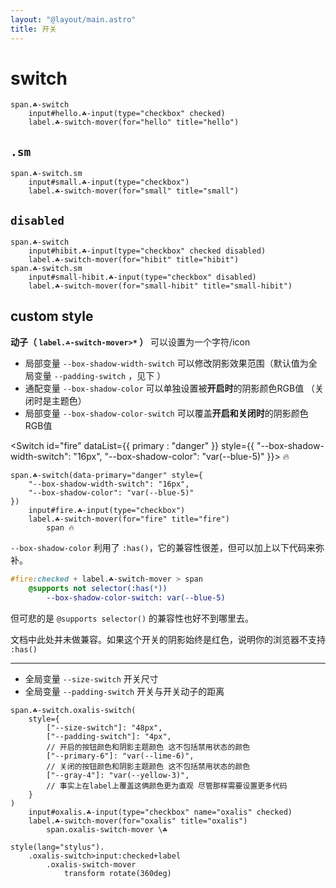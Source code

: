 ```yaml
---
layout: "@layout/main.astro"
title: 开关
---
```




# switch


<Switch id="hello" checked />

```pug
span.☘-switch
    input#hello.☘-input(type="checkbox" checked)
    label.☘-switch-mover(for="hello" title="hello")
```


## `.sm`

<Switch id="small" class="sm"/>

```pug
span.☘-switch.sm
    input#small.☘-input(type="checkbox")
    label.☘-switch-mover(for="small" title="small")
```


## `disabled`

<Switch id="hibit" checked disabled/>
<Switch id="small-hibit" class="sm" disabled/>

```pug
span.☘-switch
    input#hibit.☘-input(type="checkbox" checked disabled)
    label.☘-switch-mover(for="hibit" title="hibit")
span.☘-switch.sm
    input#small-hibit.☘-input(type="checkbox" disabled)
    label.☘-switch-mover(for="small-hibit" title="small-hibit")
```

## custom style

**动子（ `label.☘-switch-mover>*` ）** 可以设置为一个字符/icon

- 局部变量 `--box-shadow-width-switch` 可以修改阴影效果范围（默认值为全局变量 `--padding-switch` ，见下 ）
- 通配变量 `--box-shadow-color` 可以单独设置被**开启时**的阴影颜色RGB值 （关闭时是主题色）
- 局部变量 `--box-shadow-color-switch` 可以覆盖**开启和关闭时**的阴影颜色RGB值

<Switch id="fire" dataList={{ primary : "danger" }} style={{
    "--box-shadow-width-switch": "16px",
    "--box-shadow-color": "var(--blue-5)"
}}>
    <span>🔥</span>
</Switch>

```pug
span.☘-switch(data-primary="danger" style={
    "--box-shadow-width-switch": "16px",
    "--box-shadow-color": "var(--blue-5)"
})
    input#fire.☘-input(type="checkbox")
    label.☘-switch-mover(for="fire" title="fire")
        span 🔥
```

`--box-shadow-color` 利用了 `:has()`，它的兼容性很差，但可以加上以下代码来弥补。

```sass
#fire:checked + label.☘-switch-mover > span
    @supports not selector(:has(*))
        --box-shadow-color-switch: var(--blue-5)
``` 

但可悲的是 `@supports selector()` 的兼容性也好不到哪里去。

文档中此处并未做兼容。如果这个开关的阴影始终是红色，说明你的浏览器不支持 `:has()`

***

- 全局变量 `--size-switch` 开关尺寸
- 全局变量 `--padding-switch` 开关与开关动子的距离

<OxalisSwitch id="oxalis" />

```pug
span.☘-switch.oxalis-switch(
    style={
        ["--size-switch"]: "48px",
        ["--padding-switch"]: "4px",
        // 开启的按钮颜色和阴影主题颜色 这不包括禁用状态的颜色
        ["--primary-6"]: "var(--lime-6)",
        // 关闭的按钮颜色和阴影主题颜色 这不包括禁用状态的颜色
        ["--gray-4"]: "var(--yellow-3)",
        // 事实上在label上覆盖这俩颜色更为直观 尽管那样需要设置更多代码
    }
)
    input#oxalis.☘-input(type="checkbox" name="oxalis" checked)
    label.☘-switch-mover(for="oxalis" title="oxalis")
        span.oxalis-switch-mover \☘

style(lang="stylus").
    .oxalis-switch>input:checked+label
        .oxalis-switch-mover
            transform rotate(360deg)
```